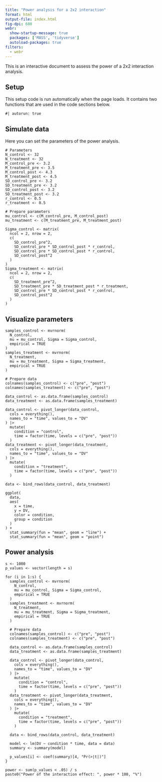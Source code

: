 ```yaml
---
title: "Power analysis for a 2x2 interaction"
format: html
output-file: index.html
fig-dpi: 600
webr: 
  show-startup-message: true
  packages: ['MASS', 'tidyverse']
  autoload-packages: true
filters:
  - webr
---
```


This is an interactive document to assess the power of a 2x2 interaction analysis.

## Setup

This setup code is run automatically when the page loads. It contains two functions that are used in the code sections below.

```webr-r
#| autorun: true

```

## Simulate data

Here you can set the parameters of the power analysis.

```webr-r
# Parameters
N_control <- 32
N_treatment <- 32
M_control_pre <- 3.2
M_treatment_pre <- 3.5
M_control_post <- 4.3
M_treatment_post <- 4.5
SD_control_pre <- 3.2
SD_treatment_pre <- 3.2
SD_control_post <- 3.2
SD_treatment_post <- 3.2
r_control <- 0.5
r_treatment <- 0.5

# Prepare parameters
mu_control <- c(M_control_pre, M_control_post)
mu_treatment <- c(M_treatment_pre, M_treatment_post)

Sigma_control <- matrix(
  ncol = 2, nrow = 2,
  c(
    SD_control_pre^2, 
    SD_control_pre * SD_control_post * r_control,
    SD_control_pre * SD_control_post * r_control, 
    SD_control_post^2
  )
)
Sigma_treatment <- matrix(
  ncol = 2, nrow = 2,
  c(
    SD_treatment_pre^2, 
    SD_treatment_pre * SD_treatment_post * r_treatment,
    SD_control_pre * SD_control_post * r_control, 
    SD_control_post^2
  )
)
```
## Visualize parameters

```webr-r
samples_control <- mvrnorm(
  N_control,
  mu = mu_control, Sigma = Sigma_control,
  empirical = TRUE
)
samples_treatment <- mvrnorm(
  N_treatment,
  mu = mu_treatment, Sigma = Sigma_treatment,
  empirical = TRUE
)

# Prepare data
colnames(samples_control) <- c("pre", "post")
colnames(samples_treatment) <- c("pre", "post")

data_control <- as.data.frame(samples_control)
data_treatment <- as.data.frame(samples_treatment)

data_control <- pivot_longer(data_control,
  cols = everything(),
  names_to = "time", values_to = "DV"
) |>
  mutate(
    condition = "control",
    time = factor(time, levels = c("pre", "post"))
  )
data_treatment <- pivot_longer(data_treatment,
  cols = everything(),
  names_to = "time", values_to = "DV"
) |>
  mutate(
    condition = "treatment",
    time = factor(time, levels = c("pre", "post"))
  )

data <- bind_rows(data_control, data_treatment)

ggplot(
  data,
  aes(
    x = time,
    y = DV,
    color = condition,
    group = condition
  )
) +
  stat_summary(fun = "mean", geom = "line") +
  stat_summary(fun = "mean", geom = "point")
```

## Power analysis

```webr-r
s <- 1000
p_values <- vector(length = s)

for (i in 1:s) {
  samples_control <- mvrnorm(
    N_control,
    mu = mu_control, Sigma = Sigma_control,
    empirical = TRUE
  )
  samples_treatment <- mvrnorm(
    N_treatment,
    mu = mu_treatment, Sigma = Sigma_treatment,
    empirical = TRUE
  )

  # Prepare data
  colnames(samples_control) <- c("pre", "post")
  colnames(samples_treatment) <- c("pre", "post")

  data_control <- as.data.frame(samples_control)
  data_treatment <- as.data.frame(samples_treatment)

  data_control <- pivot_longer(data_control,
    cols = everything(),
    names_to = "time", values_to = "DV"
  ) |>
    mutate(
      condition = "control",
      time = factor(time, levels = c("pre", "post"))
    )
  data_treatment <- pivot_longer(data_treatment,
    cols = everything(),
    names_to = "time", values_to = "DV"
  ) |>
    mutate(
      condition = "treatment",
      time = factor(time, levels = c("pre", "post"))
    )

  data <- bind_rows(data_control, data_treatment)

  model <- lm(DV ~ condition * time, data = data)
  summary <- summary(model)
  
  p_values[i] <- coef(summary)[4, "Pr(>|t|)"]
}

power <- sum(p_values < .05) / s
paste0("Power of the interaction effect: ", power * 100, "%")
```